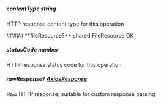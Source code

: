 
##### **contentType** string
HTTP response content type for this operation

<Collapsible>
    ##### **fileResource?** shared.FileResource
    OK
    <Collapsible.Break/>
    <FileResource/>
</Collapsible>

##### **statusCode** number
HTTP response status code for this operation

##### **rawResponse?** [AxiosResponse](https://axios-http.com/docs/res_schema)
Raw HTTP response; suitable for custom response parsing

